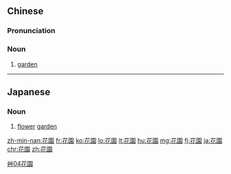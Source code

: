 ==Chinese==
{{zh-forms|s=花园}}

===Pronunciation===
{{zh-pron
|m=huāyuán
|ma=Zh-huayuán.ogg
|c=faa1 jyun4
|h=pfs=fâ-yèn
|mn=hoe-hn̂g
|cat=n}}

===Noun===
{{zh-noun}}

# {{context|Elementary Mandarin|lang=zh}} [[garden]]

[[Category:zh:Horticulture|艸04花園]]

----

==Japanese==
{{ja-kanjitab|はな|その|k2=ぞの|yomi=k|r=y}}

===Noun===
{{ja-noun|はなぞの}}

# [[flower]] [[garden]]

[[zh-min-nan:花園]]
[[fr:花園]]
[[ko:花園]]
[[lo:花園]]
[[lt:花園]]
[[hu:花園]]
[[mg:花園]]
[[fj:花園]]
[[ja:花園]]
[[chr:花園]]
[[zh:花園]]